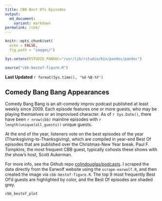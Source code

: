 ```yaml
---
title: CBB Best Ofs Episodes
output: 
  md_document:
    variant: markdown
permalink: /cbb/
---
```


```r
knitr::opts_chunk$set(
  echo = FALSE,
  fig.path = "images/")

Sys.setenv(RSTUDIO_PANDOC="/usr/lib/rstudio/bin/pandoc/pandoc")

source("cbb-bestof-figure.R")
```
**Last Updated** `r format(Sys.time(), '%d-%B-%Y')`

## Comedy Bang Bang Appearances
Comedy Bang Bang is an alt-comedy improv podcast published at least weekly since 2009. Each episode features one or more guests, who may be playing themselves or an improvised character. As of `r Sys.Date()`, there have been `r nrow(cbb)` mainline episodes with `r length(unique(all_guests))` unique guests.

At the end of the year, listeners vote on the best episodes of the year (Thanksgiving-to-Thanksgiving), which are compiled in year-end Best Of episodes that are published over the Christmas-New Year break. Paul F. Tompkins, the most frequent CBB guest, typically cohosts these shows with the show's host, Scott Aukerman.

For more info, see the Github repo [colindouglas/podcasts](https://www.github.com/colindouglas/podcasts/). I scraped the data directly from the Earwolf website using the `scrape-earwolf.R`, and then created the image via `cbb-bestof-figure.R`. The top 9 most frequently Best Of'd guests are highlighted by color, and the Best Of episodes are shaded grey.

```r
cbb_bestof_plot
```
